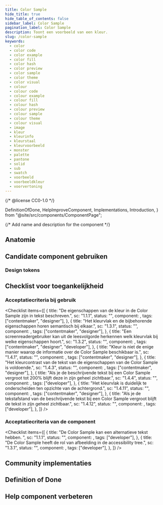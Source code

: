 ```yaml
---
title: Color Sample
hide_title: true
hide_table_of_contents: false
sidebar_label: Color Sample
pagination_label: Color Sample
description: Toont een voorbeeld van een kleur.
slug: /color-sample
keywords:
  - color
  - color code
  - color example
  - color fill
  - color hash
  - color preview
  - color sample
  - color theme
  - color visual
  - colour
  - colour code
  - colour example
  - colour fill
  - colour hash
  - colour preview
  - colour sample
  - colour theme
  - colour visual
  - image
  - kleur
  - kleurinfo
  - kleurstaal
  - kleurvoorbeeld
  - monster
  - palette
  - pantone
  - solid
  - sub
  - swatch
  - voorbeeld
  - voorbeeldkleur
  - voorvertoning
---
```


{/* @license CC0-1.0 */}

  DefinitionOfDone,
  HelpImproveComponent,
  Implementations,
  Introduction,
} from "@site/src/components/ComponentPage";

{/* Add name and description for the component */}


<Introduction component={component} headingLevel={1} description={description} />

<ComponentAliases component={component} />

## Anatomie

<ComponentAnatomy component={component} illustration={ColorSampleIllustration} />

## Candidate component gebruiken

### Design tokens

<DesignTokens tokens={tokens} />

<Markdown omitH1 headingLevel={3}>
  <Usage />
</Markdown>

## Checklist voor toegankelijkheid

<IntroGebruik />

### Acceptatiecriteria bij gebruik

<AcImplementatie />

<Checklist
  items={[
    {
      title: "De eigenschappen van de kleur in de Color Sample zijn in tekst beschreven.",
      sc: "1.1.1",
      status: "",
      component: <Wcag111 />,
      tags: ["contentmaker", "designer"],
    },
    {
      title: "Het kleurvlak en de bijbehorende eigenschappen horen semantisch bij elkaar.",
      sc: "1.3.1",
      status: "",
      component: <Wcag131 />,
      tags: ["contentmaker", "designer"],
    },
    {
      title:
        "Een screenreadergebruiker kan uit de leesvolgorde herkennen welk kleurvlak bij welke eigenschappen hoort.",
      sc: "1.3.2",
      status: "",
      component: <Wcag132 />,
      tags: ["contentmaker", "designer", "developer"],
    },
    {
      title: "Kleur is niet de enige manier waarop de informatie over de Color Sample beschikbaar is.",
      sc: "1.4.1",
      status: "",
      component: <Wcag141 />,
      tags: ["contentmaker", "designer"],
    },
    {
      title: "Het kleurcontrast van de tekst van de eigenschappen van de Color Sample is voldoende.",
      sc: "1.4.3",
      status: "",
      component: <Wcag143 />,
      tags: ["contentmaker", "designer"],
    },
    {
      title:
        "Als je de beschrijvende tekst bij een Color Sample vergroot tot 200% blijft deze in zijn geheel zichtbaar.",
      sc: "1.4.4",
      status: "",
      component: <Wcag144 />,
      tags: ["developer"],
    },
    {
      title: "Het kleurvlak is duidelijk te onderscheiden ten opzichte van de achtergrond.",
      sc: "1.4.11",
      status: "",
      component: <Wcag1411 />,
      tags: ["contentmaker", "designer"],
    },
    {
      title:
        "Als je de tekstafstand van de beschrijvende tekst bij een Color Sample vergroot blijft de tekst in zijn geheel zichtbaar.",
      sc: "1.4.12",
      status: "",
      component: <Wcag1412 />,
      tags: ["developer"],
    },
  ]}
/>

### Acceptatiecriteria van de component

<AcComponent />

<Checklist
  items={[
    {
      title: "De Color Sample kan een alternatieve tekst hebben. ",
      sc: "1.1.1",
      status: "",
      component: <Wcag111NLDS />,
      tags: ["developer"],
    },
    {
      title: "De Color Sample heeft de rol van afbeelding in de accessibility tree.",
      sc: "1.3.1",
      status: "",
      component: <Wcag131NLDS />,
      tags: ["developer"],
    },
  ]}
/>

## Community implementaties

<Implementations component={component} headingLevel={3} />

## Definition of Done

<DefinitionOfDone component={component} headingLevel={3} />

## Help component verbeteren

<HelpImproveComponent component={component} headingLevel={3} />

